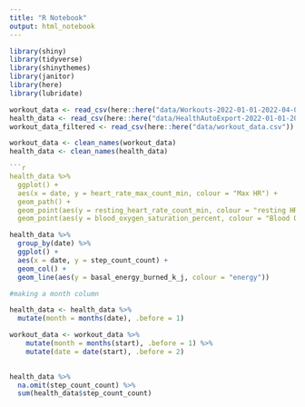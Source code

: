```yaml
---
title: "R Notebook"
output: html_notebook
---
```


```r
library(shiny)
library(tidyverse)
library(shinythemes)
library(janitor)
library(here)
library(lubridate)

workout_data <- read_csv(here::here("data/Workouts-2022-01-01-2022-04-01.csv"))
health_data <- read_csv(here::here("data/HealthAutoExport-2022-01-01-2022-04-01 Data.csv"))
workout_data_filtered <- read_csv(here::here("data/workout_data.csv"))

workout_data <- clean_names(workout_data)
health_data <- clean_names(health_data)
```


```r
```r
health_data %>% 
  ggplot() +
  aes(x = date, y = heart_rate_max_count_min, colour = "Max HR") +
  geom_path() +
  geom_point(aes(y = resting_heart_rate_count_min, colour = "resting HR")) +
  geom_point(aes(y = blood_oxygen_saturation_percent, colour = "Blood Oxygen %"))
```

```r
health_data %>% 
  group_by(date) %>% 
  ggplot() +
  aes(x = date, y = step_count_count) +
  geom_col() +
  geom_line(aes(y = basal_energy_burned_k_j, colour = "energy"))

```

```r

#making a month column

health_data <- health_data %>% 
  mutate(month = months(date), .before = 1)

workout_data <- workout_data %>% 
    mutate(month = months(start), .before = 1) %>% 
    mutate(date = date(start), .before = 2)
  


```

```r
health_data %>% 
  na.omit(step_count_count) %>% 
  sum(health_data$step_count_count)
```

